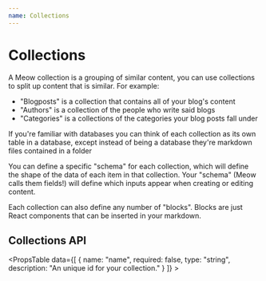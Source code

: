 ```yaml
---
name: Collections
---
```

# Collections

A Meow collection is a grouping of similar content, you can use collections to split up content that is similar. For example:

- "Blogposts" is a collection that contains all of your blog's content
- "Authors" is a collection of the people who write said blogs
- "Categories" is a collections of the categories your blog posts fall under

<Note>

If you're familiar with databases you can think of each collection as its own table in a database, except instead of being a database they're markdown files contained in a folder

</Note>

You can define a specific "schema" for each collection, which will define the shape of the data of each item in that collection. Your "schema" (Meow calls them fields!) will define which inputs appear when creating or editing content.

Each collection can also define any number of "blocks". Blocks are just React components that can be inserted in your markdown.

## Collections API

<PropsTable data={[
  {
    name: "name",
    required: false,
    type: "string",
    description: "An unique id for your collection."
  }
]} >


</PropsTable>


